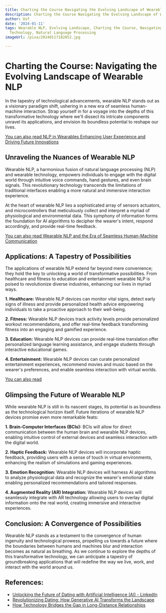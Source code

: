 ```yaml
---
title: Charting the Course Navigating the Evolving Landscape of Wearable NLP
description: Charting the Course Navigating the Evolving Landscape of Wearable NLP
author: Usf
date: '2024-01-11'
tags: Wearable NLP, Evolving Landscape, Charting the Course, Navigating, Wearable
  Technology, Natural Language Processing
imageUrl: /pixa/20240117182852.jpg

---
```

# Charting the Course: Navigating the Evolving Landscape of Wearable NLP

In the tapestry of  technological advancements, wearable NLP stands out  as a visionary  paradigm shift, ushering  in a new era of seamless human-machine interaction.  Strap yourself in for a  voyage into the depths of this transformative technology where  we'll dissect its  intricate components unravel  its applications, and  envision its boundless potential to reshape our lives.

[You can also read NLP in  Wearables Enhancing User Experience and Driving Future Innovations](NLP%20in%20Wearables%20Enhancing%20User%20Experience%20and%20Driving%20Future%20Innovations)


## Unraveling the Nuances of Wearable NLP

Wearable  NLP, a harmonious fusion of  natural language processing (NLP) and wearable technology, empowers individuals to engage with the  digital world through intuitive voice commands, hand  gestures, and  even brain  signals. This revolutionary technology transcends the limitations of traditional interfaces enabling a more natural and immersive interaction experience.

At the heart of  wearable  NLP lies a sophisticated array of sensors actuators, and microcontrollers that meticulously collect and interpret a myriad of physiological  and environmental data. This symphony of information forms  the foundation for AI algorithms  to decipher the wearer's intent, respond accordingly,  and provide real-time feedback.

[You can also read Wearable NLP and the Era of Seamless Human-Machine Communication](Wearable%20NLP%20and%20the%20Era%20of%20Seamless%20Human-Machine%20Communication)


## Applications: A  Tapestry of Possibilities

The applications of wearable NLP extend far beyond  mere convenience; they  hold the key to unlocking a world of transformative possibilities. From healthcare and fitness to education and entertainment wearable  NLP is poised to revolutionize diverse industries, enhancing our lives in myriad ways.

**1.  Healthcare:**  Wearable NLP  devices can monitor  vital signs, detect early signs of illness and provide personalized health advice empowering individuals to take a proactive approach  to their well-being.

**2. Fitness:** Wearable NLP devices track activity levels provide personalized workout recommendations, and offer real-time feedback transforming fitness into an engaging and gamified experience.

**3. Education:** Wearable NLP devices can provide real-time translation offer personalized language learning assistance, and engage students through interactive educational  games.

**4. Entertainment:** Wearable NLP devices can curate personalized entertainment  experiences, recommend movies and music  based on the wearer's preferences, and enable seamless interaction with virtual worlds.

[You  can also read ]()


##  Glimpsing the Future of Wearable NLP

While wearable NLP is still in  its nascent stages, its potential is as boundless as the technological horizon itself. Future iterations of wearable NLP devices promise even more remarkable feats:

**1. Brain-Computer Interfaces (BCIs):** BCIs will allow for  direct communication between the  human brain and  wearable NLP devices, enabling intuitive  control  of external devices and  seamless  interaction with the digital world.

**2. Haptic Feedback:** Wearable NLP devices will incorporate haptic feedback, providing users with a sense of touch in virtual environments, enhancing the realism of simulations and gaming experiences.

**3. Emotion Recognition:** Wearable NLP devices will harness AI algorithms to analyze physiological data and recognize the wearer's emotional state enabling personalized recommendations and  tailored responses.

**4. Augmented Reality (AR) Integration:** Wearable NLP devices will seamlessly integrate with AR technology allowing users to overlay digital information onto the real world,  creating immersive and interactive experiences.

## Conclusion: A Convergence  of Possibilities

Wearable NLP stands  as a testament to the convergence of human ingenuity and technological  prowess, propelling us towards a future where the boundaries between humans and  machines blur and interaction becomes as natural as breathing.  As we continue  to explore the depths of this transformative technology, we can  anticipate a tapestry of groundbreaking applications  that will redefine the way we live, work, and interact with the world around us.

## References:
- [Unlocking the Future of Dating with Artificial Intelligence (AI) - LinkedIn](https://www.linkedin.com/pulse/unlocking-future-dating-artificial-intelligence-ai-scott-jones)
- [Revolutionizing Dating: How Generative AI Transforms the Landscape](https://gafowler.medium.com/revolutionizing-dating-how-generative-ai-transforms-the-landscape-70f9af74bfee)
- [How Technology Bridges the Gap in Long-Distance Relationships](https://swisscognitive.ch/2023/06/29/breaking-barriers-how-technology-bridges-the-gap-in-long-distance-relationships/)
